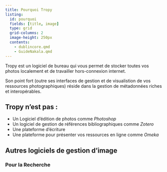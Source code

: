 ```yaml
---
title: Pourquoi Tropy
listing: 
  id: pourquoi
  fields: [title, image]
  type: grid
  grid-columns: 2
  image-height: 250px
  contents:
    - dublincore.qmd
    - GuideNakala.qmd
---
```




::: {#pourquoi}
:::



Tropy est un logiciel de bureau qui vous permet de stocker toutes vos photos localement et de travailler hors-connexion internet.

Son point fort (outre ses interfaces de gestion et de visualistion de vos ressources photographiques) réside dans la gestion de métadonnées riches et interopérables.

## Tropy n'est pas :

- Un Logiciel d'édition de photos comme *Photoshop*
- Un logiciel de gestion de références bibliographiques comme *Zotero*
- Une plateforme d'écriture
- Une plateforme pour présenter vos ressources en ligne comme *Omeka*


## Autres logiciels de gestion d'image

### Pour la Recherche